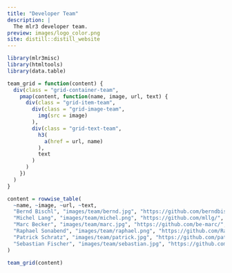 ```yaml
---
title: "Developer Team"
description: |
  The mlr3 developer team.
preview: images/logo_color.png
site: distill::distill_website
---
```



```r
library(mlr3misc)
library(htmltools)
library(data.table)

team_grid = function(content) {
  div(class = "grid-container-team",
    pmap(content, function(name, image, url, text) {
      div(class = "grid-item-team",
        div(class = "grid-image-team",
          img(src = image)
        ),
        div(class = "grid-text-team",
          h3(
            a(href = url, name)
          ),
          text
        )
      )
    })
  )
}

content = rowwise_table(
  ~name, ~image, ~url, ~text,
  "Bernd Bischl", "images/team/bernd.jpg", "https://github.com/berndbischl/", "Professor of Statistical Learning and Data Science at the LMU Munich. I created mlr a long time ago at the beginning of my PhD. Nowadays, I spend most of my time in project supervision, code reviews and helping to design new parts of the framework. I was part of the design process of nearly all parts of the new mlr3, but nearly all code has been written by the other developers.",
  "Michel Lang", "images/team/michel.png", "https://github.com/mllg/", "Postdoc at the TU Dortmund and one of the main developers of mlr. I've worked on many internal parts of mlr and started to implement support for survival analysis. Now main developer of mlr3.",
  "Marc Becker", "images/team/marc.jpg", "https://github.com/be-marc/", "Research engineer at the LMU Munich and main developer of the mlr3 optimization packages.",
  "Raphael Sonabend", "images/team/raphael.png", "https://github.com/RaphaelS1/", "Postdoc at Imperial College London. I am the main developer of mlr3proba and also the previous maintainer of mlr3extralearners.",
  "Patrick Schratz", "images/team/patrick.jpg", "https://github.com/pat-s/", "R consultant in Zurich, Switzerland. PhD Candidate in environmental modeling. Mainly contributing to spatiotemporal packages. Maintainer of the old mlr package.",
  "Sebastian Fischer", "images/team/sebastian.jpg", "https://github.com/sebffischer", "Research Engineer at LMU Munich. Is working on mlr3torch, mlr3oml and maintains mlr3extralearners"
)

team_grid(content)
```
